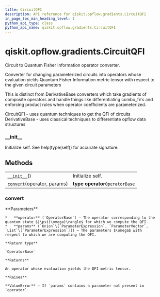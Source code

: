 ```yaml
---
title: CircuitQFI
description: API reference for qiskit.opflow.gradients.CircuitQFI
in_page_toc_min_heading_level: 1
python_api_type: class
python_api_name: qiskit.opflow.gradients.CircuitQFI
---
```


# qiskit.opflow\.gradients.CircuitQFI

<Class id="qiskit.opflow.gradients.CircuitQFI" github="https://github.com/qiskit/qiskit/tree/stable/0.17/qiskit/opflow/gradients/circuit_qfis/circuit_qfi.py" signature="CircuitQFI">
  Circuit to Quantum Fisher Information operator converter.

  Converter for changing parameterized circuits into operators whose evaluation yields Quantum Fisher Information metric tensor with respect to the given circuit parameters

  This is distinct from DerivativeBase converters which take gradients of composite operators and handle things like differentiating combo\_fn’s and enforcing product rules when operator coefficients are parameterized.

  CircuitQFI - uses quantum techniques to get the QFI of circuits DerivativeBase - uses classical techniques to differentiate opflow data structures

  ### \_\_init\_\_

  <Function id="qiskit.opflow.gradients.CircuitQFI.__init__" name="__init__" signature="__init__()">
    Initialize self. See help(type(self)) for accurate signature.
  </Function>

  ## Methods

  |                                                                                                                         |                                 |
  | ----------------------------------------------------------------------------------------------------------------------- | ------------------------------- |
  | [`__init__`](#qiskit.opflow.gradients.CircuitQFI.__init__ "qiskit.opflow.gradients.CircuitQFI.__init__")()              | Initialize self.                |
  | [`convert`](#qiskit.opflow.gradients.CircuitQFI.convert "qiskit.opflow.gradients.CircuitQFI.convert")(operator, params) | **type operator**`OperatorBase` |

  ### convert

  <Function id="qiskit.opflow.gradients.CircuitQFI.convert" name="convert" signature="abstract convert(operator, params)">
    **Parameters**

    *   **operator** (`OperatorBase`) – The operator corresponding to the quantum state $|\psi(\omega)\rangle$ for which we compute the QFI.
    *   **params** (`Union`\[`ParameterExpression`, `ParameterVector`, `List`\[`ParameterExpression`]]) – The parameters $\omega$ with respect to which we are computing the QFI.

    **Return type**

    `OperatorBase`

    **Returns**

    An operator whose evaluation yields the QFI metric tensor.

    **Raises**

    **ValueError** – If `params` contains a parameter not present in `operator`.
  </Function>
</Class>

